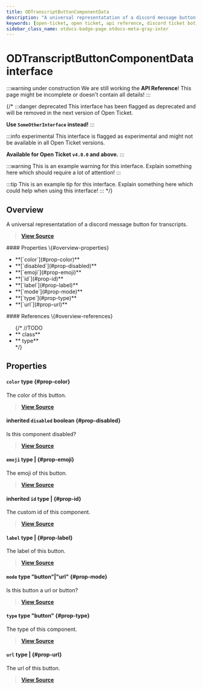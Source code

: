 ```yaml
---
title: ODTranscriptButtonComponentData
description: "A universal representatation of a discord message button for transcripts."
keywords: [open-ticket, open ticket, api reference, discord ticket bot, interface]
sidebar_class_name: otdocs-badge-page otdocs-meta-gray-inter
---
```

<head>
    <link rel="apple-touch-icon" href="/img/logo_vertical.png"/>
</head>

# ODTranscriptButtonComponentData <M color="gray">interface</M>

:::warning under construction
We are still working the **API Reference**! This page might be incomplete or doesn't contain all details!
:::

{/*
:::danger deprecated
This interface has been flagged as deprecated and will be removed in the next version of Open Ticket.

**Use `SomeOtherInterface` instead!**
:::

:::info experimental
This interface is flagged as experimental and might not be available in all Open Ticket versions.

**Available for Open Ticket `v4.0.0` and above.**
:::

:::warning
This is an example warning for this interface. Explain something here which should require a lot of attention!
:::

:::tip
This is an example tip for this interface. Explain something here which could help when using this interface!
:::
*/}

## Overview
A universal representatation of a discord message button for transcripts.

> [**View Source**](https://otgithub.dj-dj.be/tree/main/src/core/api/openticket/transcript.ts#L588)

<FlexHorizontal>
<div style={{width:"50%"}}>
    #### Properties \{#overview-properties}
    <ul>
        <li>**[`color`](#prop-color)**</li>
        <li>**[`disabled`](#prop-disabled)**</li>
        <li>**[`emoji`](#prop-emoji)**</li>
        <li>**[`id`](#prop-id)**</li>
        <li>**[`label`](#prop-label)**</li>
        <li>**[`mode`](#prop-mode)**</li>
        <li>**[`type`](#prop-type)**</li>
        <li>**[`url`](#prop-url)**</li>
    </ul>
</div>
<div style={{width:"50%"}}>
    #### References \{#overview-references}
    <ul>
        {/*
        //TODO
        <li>**<code><ApiUrl url="class:ODId" label="api.ODId"/></code> <M color="purple">class</M>**</li>
        <li>**<code><ApiUrl url="type:ODExampleType" label="api.ODExampleType"/></code> <M color="brown">type</M>**</li>
        */}
    </ul>
</div>
</FlexHorizontal>

## Properties
<Divider></Divider>
#### `color` <M color="brown">type</M> <ApiBlock><ApiUrl url="type:ODValidButtonColor" label="api.ODValidButtonColor"/></ApiBlock> \{#prop-color}
The color of this button.

> [**View Source**](https://otgithub.dj-dj.be/tree/main/src/core/api/openticket/transcript.ts#L596)

<Divider></Divider>
#### <C color="red">inherited</C> `disabled` <M color="red">boolean</M> <ApiBlock><ApiUrl url="js:boolean" label="boolean"/></ApiBlock> \{#prop-disabled}
Is this component disabled?

> [**View Source**](https://otgithub.dj-dj.be/tree/main/src/core/api/openticket/transcript.ts#L580)

<Divider></Divider>
#### `emoji` <M color="brown">type</M> <ApiBlock><ApiUrl url="js:null" label="null"/>|<ApiUrl url="interface:ODTranscriptEmojiData" label="api.ODTranscriptEmojiData"/></ApiBlock> \{#prop-emoji}
The emoji of this button.

> [**View Source**](https://otgithub.dj-dj.be/tree/main/src/core/api/openticket/transcript.ts#L594)

<Divider></Divider>
#### <C color="brown">inherited</C> `id` <M color="brown">type</M> <ApiBlock><ApiUrl url="js:null" label="null"/>|<ApiUrl url="js:string" label="string"/></ApiBlock> \{#prop-id}
The custom id of this component.

> [**View Source**](https://otgithub.dj-dj.be/tree/main/src/core/api/openticket/transcript.ts#L578)

<Divider></Divider>
#### `label` <M color="brown">type</M> <ApiBlock><ApiUrl url="js:null" label="null"/>|<ApiUrl url="js:string" label="string"/></ApiBlock> \{#prop-label}
The label of this button.

> [**View Source**](https://otgithub.dj-dj.be/tree/main/src/core/api/openticket/transcript.ts#L592)

<Divider></Divider>
#### `mode` <M color="brown">type</M> <ApiBlock>"button"|"url"</ApiBlock> \{#prop-mode}
Is this button a url or button?

> [**View Source**](https://otgithub.dj-dj.be/tree/main/src/core/api/openticket/transcript.ts#L598)

<Divider></Divider>
#### `type` <M color="brown">type</M> <ApiBlock>"button"</ApiBlock> \{#prop-type}
The type of this component.

> [**View Source**](https://otgithub.dj-dj.be/tree/main/src/core/api/openticket/transcript.ts#L590)

<Divider></Divider>
#### `url` <M color="brown">type</M> <ApiBlock><ApiUrl url="js:null" label="null"/>|<ApiUrl url="js:string" label="string"/></ApiBlock> \{#prop-url}
The url of this button.

> [**View Source**](https://otgithub.dj-dj.be/tree/main/src/core/api/openticket/transcript.ts#L600)

<Divider></Divider>
